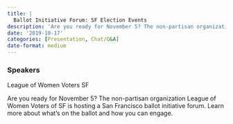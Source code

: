 ```yaml
---
title: |
  Ballot Initiative Forum: SF Election Events
description: 'Are you ready for November 5? The non-partisan organization League of Women Voters of SF is hosting a San Francisco ballot initiative forum.'
date: '2019-10-17'
categories: [Presentation, Chat/Q&A]
date-format: medium 
---
```



### Speakers  
League of Women Voters SF

Are you ready for November 5? The non-partisan organization League of Women Voters of SF is hosting a San Francisco ballot initiative forum. Learn more about what’s on the ballot and how you can engage.


